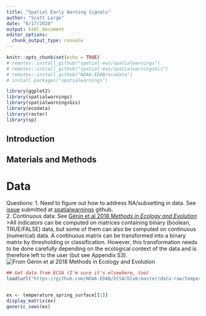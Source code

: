 ```yaml
---
title: "Spatial Early Warning Signals"
author: "Scott Large"
date: "6/17/2020"
output: html_document
editor_options: 
  chunk_output_type: console
---
```


```r
knitr::opts_chunk$set(echo = TRUE)
# remotes::install_github("spatial-ews/spatialwarnings")
# remotes::install_github("spatial-ews/spatialwarningsGis")
# remotes::install_github("NOAA-EDAB/ecodata")
# install.packages("spatialwarnings")

library(ggplot2)
library(spatialwarnings)
library(spatialwarningsGis)
library(ecodata)
library(raster)
library(sp)

```


## Introduction


## Materials and Methods

# Data

Questions: 
1. Need to figure out how to address NA/subsetting in data. See [issue](https://github.com/spatial-ews/spatialwarnings/issues/100) submitted at [spatialwarnings](ttps://github.com/spatial-ews/spatialwarnings/) github.  
2. Continuous data: See [Génin et al 2018 *Methods in Ecology and Evolution*](https://besjournals.onlinelibrary.wiley.com/doi/pdf/10.1111/2041-210X.13058)
>All indicators can be computed on matrices containing binary (boolean, TRUE/FALSE) data, but some of them can also be computed on continuous (numerical) data. A continuous matrix can be transformed into a binary matrix by thresholding or classification. However, this transformation needs to be done carefully depending on the ecological context of the data and is therefore left to the user (but see Appendix S3).
![From Génin et al 2018 *Methods in Ecology and Evolution*](https://besjournals.onlinelibrary.wiley.com/cms/asset/0b941603-3772-421f-8959-c9eb3216c7af/mee313058-fig-0001-m.jpg)


```r
## Get data from ECSA (I'm sure it's elsewhere, too)
load(url("https://github.com/NOAA-EDAB/ECSA/blob/master/data-raw/temperature_spring_surface.rdata?raw=true"))


ex <- temperature_spring_surface[[1]]
display_matrix(ex)
generic_sews(ex)

```


